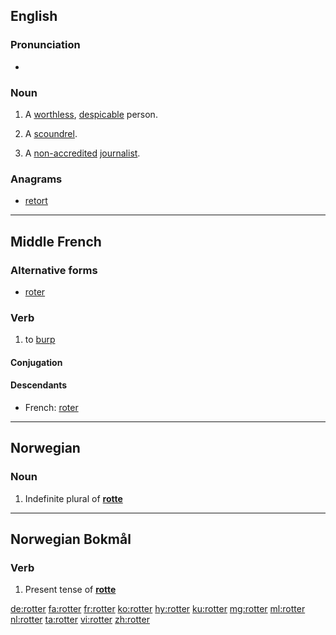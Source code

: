 ==English==

===Pronunciation===
* {{rhymes|ɒtə(r)|lang=en}}

===Noun===
{{en-noun}}

# A [[worthless]], [[despicable]] person.
# {{context|British|slang|lang=en}} A [[scoundrel]].
# {{context|British|slang|journalism|lang=en}} A [[non-accredited]] [[journalist]].

===Anagrams===
* [[retort#English|retort]]

----

==Middle French==

===Alternative forms===
* [[roter]]

===Verb===
{{head|frm|verb}}

# to [[burp]]

====Conjugation====
{{frm-conj-er|rott}}

====Descendants====
* French: [[roter]]

----

==Norwegian==

===Noun===
{{head|no|noun form}}

# Indefinite plural of '''[[rotte]]'''

----

==Norwegian Bokmål==

===Verb===
{{head|nb|verb form}}

# Present tense of '''[[rotte]]'''

[[de:rotter]]
[[fa:rotter]]
[[fr:rotter]]
[[ko:rotter]]
[[hy:rotter]]
[[ku:rotter]]
[[mg:rotter]]
[[ml:rotter]]
[[nl:rotter]]
[[ta:rotter]]
[[vi:rotter]]
[[zh:rotter]]